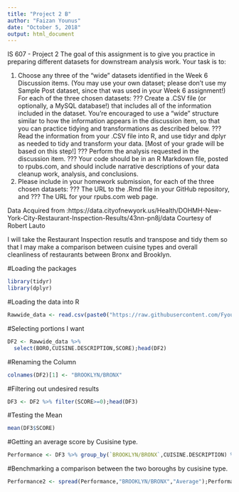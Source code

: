---
title: "Project 2 B"
author: "Faizan Younus"
date: "October 5, 2018"
output: html_document
---
IS 607 - Project 2
The goal of this assignment is to give you practice in preparing different datasets for downstream analysis work.
Your task is to:

(1) Choose any three of the "wide" datasets identified in the Week 6 Discussion items. (You may use your own dataset; please don't use my Sample Post dataset, since   that was used in your Week 6 assignment!) For each of the three chosen datasets:
??? Create a .CSV file (or optionally, a MySQL database!) that includes all of the information included in the dataset. You're encouraged to use a "wide" structure      similar to how the information appears in the discussion item, so that you can practice tidying and transformations as described below.
??? Read the information from your .CSV file into R, and use tidyr and dplyr as needed to tidy and transform your data. [Most of your grade will be based on this step!]
??? Perform the analysis requested in the discussion item.
??? Your code should be in an R Markdown file, posted to rpubs.com, and should include narrative descriptions of your data cleanup work, analysis, and conclusions.
(2) Please include in your homework submission, for each of the three chosen datasets:
??? The URL to the .Rmd file in your GitHub repository, and
??? The URL for your rpubs.com web page.



Data Acquired from :https://data.cityofnewyork.us/Health/DOHMH-New-York-City-Restaurant-Inspection-Results/43nn-pn8j/data
Courtesy of Robert Lauto 

I will take the Restaurant Inspection resutls and transpose and tidy them so that I may make a comparison between cuisine types and overall cleanliness of restaurants between Bronx and Brooklyn.  



#Loading the packages
```{r}
library(tidyr)
library(dplyr)
```

#Loading the data into R
```{r}
Rawwide_data <- read.csv(paste0("https://raw.githubusercontent.com/Fyoun123/Data607/master/Project%202/DOHMH_New_York_City_Restaurant_Inspection_Results%20(3).csv"),stringsAsFactors = F); head(Rawwide_data)
```


#Selecting portions I want
```{r}
DF2 <- Rawwide_data %>%
  select(BORO,CUISINE.DESCRIPTION,SCORE);head(DF2)
```

#Renaming the Column
```{r}
colnames(DF2)[1] <- "BROOKLYN/BRONX"
```


#Filtering out undesired results
```{r}
DF3 <- DF2 %>% filter(SCORE>=0);head(DF3)
```

#Testing the Mean
```{r}
mean(DF3$SCORE)
```

#Getting an average score by Cusisine type. 
```{r}
Performance <- DF3 %>% group_by(`BROOKLYN/BRONX`,CUISINE.DESCRIPTION) %>% summarise(Average = mean(SCORE));Performance
```

#Benchmarking a comparison between the two boroughs by cusisine type. 
```{r}
Performance2 <- spread(Performance,"BROOKLYN/BRONX","Average");Performance2
```

